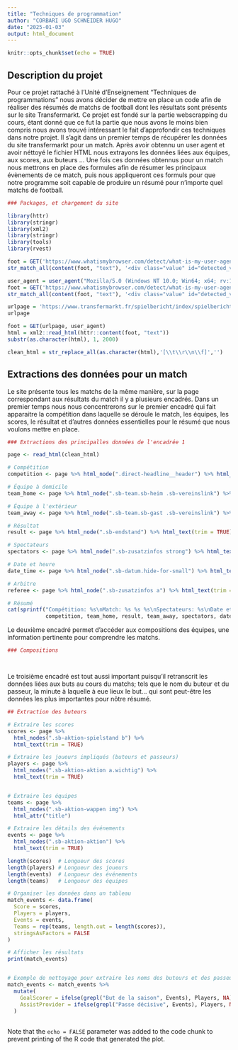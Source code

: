 ```yaml
---
title: "Techniques de programmation"
author: "CORBARI UGO SCHNEIDER HUGO"
date: "2025-01-03"
output: html_document
---
```


```r
knitr::opts_chunk$set(echo = TRUE)
```

## Description du projet 

  Pour ce projet rattaché à l'Unité d'Enseignement "Techniques de programmations" nous avons décider de mettre en place un code afin de réaliser des résumés de matchs de football dont les résultats sont présents sur le site Transfermarkt. Ce projet est fondé sur la partie webscrapping du cours, étant donné que ce fut la partie que nous avons le moins bien compris nous avons trouvé intéressant le fait d'approfondir ces techniques dans notre projet.
Il s'agit dans un premier temps de récupérer les données du site transfermarkt pour un match. Après avoir obtennu un user agent et avoir néttoyé le fichier HTML nous extrayons les données liées aux équipes, aux scores, aux buteurs ...
Une fois ces données obtennus pour un match nous mettrons en place des formules afin de résumer les principaux évènements de ce match, puis nous appliqueront ces formuls pour que notre programme soit capable de produire un résumé pour n'importe quel matchs de football.


```r
### Packages, et chargement du site

library(httr)
library(stringr)
library(xml2)
library(stringr)
library(tools)
library(rvest)

foot = GET('https://www.whatismybrowser.com/detect/what-is-my-user-agent/')
str_match_all(content(foot, "text"), '<div class="value" id="detected_value">(.*?)</div>')[[1]][,2]

user_agent = user_agent("Mozilla/5.0 (Windows NT 10.0; Win64; x64; rv:132.0) Gecko/20100101 Firefox/132.0")
foot = GET('https://www.whatismybrowser.com/detect/what-is-my-user-agent/', user_agent)
str_match_all(content(foot, "text"), '<div class="value" id="detected_value">(.*?)</div>')[[1]][,2]

urlpage = 'https://www.transfermarkt.fr/spielbericht/index/spielbericht/4402015'
urlpage

foot = GET(urlpage, user_agent)
html = xml2::read_html(httr::content(foot, "text"))
substr(as.character(html), 1, 2000)

clean_html = str_replace_all(as.character(html),'[\\t\\r\\n\\f]','')


```

## Extractions des données pour un match 

  Le site présente tous les matchs de la même manière, sur la page correspondant aux résultats du match il y a plusieurs encadrés. Dans un premier temps nous nous concentrerons sur le premier encadré qui fait apparaitre la compétition dans laquelle se déroule le match, les équipes, les scores, le résultat et d'autres données essentielles pour le résumé que nous voulons mettre en place. 

```r
### Extractions des principalles données de l'encadrée 1 

page <- read_html(clean_html)

# Compétition
competition <- page %>% html_node(".direct-headline__header") %>% html_text(trim = TRUE)

# Équipe à domicile
team_home <- page %>% html_node(".sb-team.sb-heim .sb-vereinslink") %>% html_text(trim = TRUE)

# Équipe à l'extérieur
team_away <- page %>% html_node(".sb-team.sb-gast .sb-vereinslink") %>% html_text(trim = TRUE)

# Résultat
result <- page %>% html_node(".sb-endstand") %>% html_text(trim = TRUE)

# Spectateurs
spectators <- page %>% html_node(".sb-zusatzinfos strong") %>% html_text(trim = TRUE)

# Date et heure
date_time <- page %>% html_node(".sb-datum.hide-for-small") %>% html_text(trim = TRUE)

# Arbitre
referee <- page %>% html_node(".sb-zusatzinfos a") %>% html_text(trim = TRUE)

# Résumé
cat(sprintf("Compétition: %s\nMatch: %s %s %s\nSpectateurs: %s\nDate et heure: %s\nArbitre: %s\n",
            competition, team_home, result, team_away, spectators, date_time, referee))

```

Le deuxième encadré permet d'accéder aux compositions des équipes, une information pertinente pour comprendre les matchs.

```r
### Compositions 




```





Le troisième encadré est tout aussi important puisqu'il retranscrit les données liées aux buts au cours du matchs; tels que le nom du buteur et du passeur, la minute à laquelle à eue lieux le but... qui sont peut-être les données les plus importantes pour nôtre résumé.

```r
## Extraction des buteurs 

# Extraire les scores
scores <- page %>%
  html_nodes(".sb-aktion-spielstand b") %>%
  html_text(trim = TRUE)

# Extraire les joueurs impliqués (buteurs et passeurs)
players <- page %>%
  html_nodes(".sb-aktion-aktion a.wichtig") %>%
  html_text(trim = TRUE)


# Extraire les équipes
teams <- page %>%
  html_nodes(".sb-aktion-wappen img") %>%
  html_attr("title")

# Extraire les détails des événements
events <- page %>%
  html_nodes(".sb-aktion-aktion") %>%
  html_text(trim = TRUE)

length(scores)  # Longueur des scores
length(players) # Longueur des joueurs
length(events)  # Longueur des événements
length(teams)   # Longueur des équipes

# Organiser les données dans un tableau
match_events <- data.frame(
  Score = scores,
  Players = players,
  Events = events,
  Teams = rep(teams, length.out = length(scores)),
  stringsAsFactors = FALSE
)

# Afficher les résultats
print(match_events)


# Exemple de nettoyage pour extraire les noms des buteurs et des passeurs
match_events <- match_events %>%
  mutate(
    GoalScorer = ifelse(grepl("But de la saison", Events), Players, NA),
    AssistProvider = ifelse(grepl("Passe décisive", Events), Players, NA)
  )


```

## 
Note that the `echo = FALSE` parameter was added to the code chunk to prevent printing of the R code that generated the plot.
